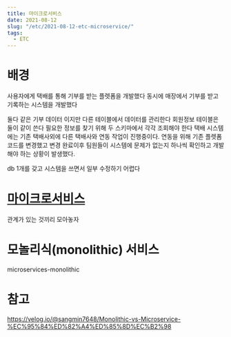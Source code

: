 ```yaml
---
title: 마이크로서비스
date: 2021-08-12
slug: "/etc/2021-08-12-etc-microservice/"
tags:
  - ETC
---
```


# 배경

사용자에게 택배를 통해 기부를 받는 플렛폼을 개발했다
동시에
매장에서 기부를 받고 기록하는 시스템을 개발했다

둘다 같은 기부 데이터 이지만 다른 테이블에서 데이터를 관리한다
회원정보 테이블은 둘이 같이 쓴다
필요한 정보를 찾기 위해 두 스키마에서 각각 조회해야 한다
택배 시스템에는 기존 택배사외에 다른 택배사와 연동 작업이 진행중이다.
연동을 위해 기존 플렛폼코드를 변경했고
변경 완료이후 팀원들이 시스템에 문제가 없는지 하나씩 확인하고 개발해야 하는 상황이 발생했다.

db 1개를 갖고 시스템을 쓰면서 일부 수정하기 어렵다


# [마이크로서비스](https://www.redhat.com/ko/topics/microservices/what-are-microservices)

관계가 있는 것끼리 모아놓자

# 모놀리식(monolithic) 서비스
microservices-monolithic

# 참고
https://velog.io/@sangmin7648/Monolithic-vs-Microservice-%EC%95%84%ED%82%A4%ED%85%8D%EC%B2%98